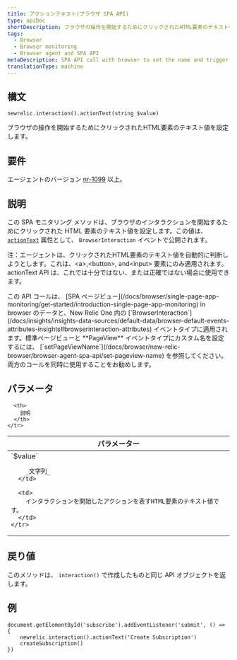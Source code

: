 ```yaml
---
title: アクションテキスト(ブラウザ SPA API)
type: apiDoc
shortDescription: ブラウザの操作を開始するためにクリックされたHTML要素のテキスト値を設定します。
tags:
  - Browser
  - Browser monitoring
  - Browser agent and SPA API
metaDescription: SPA API call with browser to set the name and trigger of a browser interaction that is not a route change or URL change.
translationType: machine
---
```


## 構文

```
newrelic.interaction().actionText(string $value)
```

ブラウザの操作を開始するためにクリックされたHTML要素のテキスト値を設定します。

## 要件

エージェントのバージョン [nr-1099](/docs/release-notes/new-relic-browser-release-notes/browser-agent-release-notes) 以上。

## 説明

この SPA モニタリング メソッドは、ブラウザのインタラクションを開始するためにクリックされた HTML 要素のテキスト値を設定します。この値は、 [`actionText`](/docs/insights/explore-data/attributes/browser-default-attributes-insights#interaction-actionText) 属性として、 `BrowserInteraction` イベントで公開されます。

注：エージェントは、クリックされたHTML要素のテキスト値を自動的に判断しようとします。これは、&lt;a>,&lt;button>, and&lt;input> 要素にのみ適用されます。actionText API は、これでは十分ではない、または正確ではない場合に使用できます。

<Callout variant="tip">
  この API コールは、 [SPA ページビュー](/docs/browser/single-page-app-monitoring/get-started/introduction-single-page-app-monitoring) in browser のデータと、New Relic One 内の [`BrowserInteraction`](/docs/insights/insights-data-sources/default-data/browser-default-events-attributes-insights#browserinteraction-attributes) イベントタイプに適用されます。標準ページビューと **PageView** イベントタイプにカスタム名を設定するには、 [`setPageViewName`](/docs/browser/new-relic-browser/browser-agent-spa-api/set-pageview-name) を参照してください。両方のコールを同時に使用することをお勧めします。
</Callout>

## パラメータ

<table>
  <thead>
    <tr>
      <th width="25%">
        パラメーター
      </th>

      <th>
        説明
      </th>
    </tr>
  </thead>

  <tbody>
    <tr>
      <td>
        `$value`

        _文字列_
      </td>

      <td>
        インタラクションを開始したアクションを表すHTML要素のテキスト値です。
      </td>
    </tr>
  </tbody>
</table>

## 戻り値

このメソッドは、 `interaction()` で作成したものと同じ API オブジェクトを返します。

## 例

```
document.getElementById('subscribe').addEventListener('submit', () => {
    newrelic.interaction().actionText('Create Subscription')
    createSubscription()
})
```
